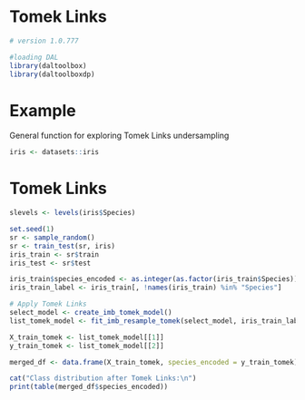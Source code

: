 # Tomek Links

```r

# version 1.0.777

#loading DAL
library(daltoolbox) 
library(daltoolboxdp)
```

# Example
General function for exploring Tomek Links undersampling

```r
iris <- datasets::iris
```

# Tomek Links

```r
slevels <- levels(iris$Species)

set.seed(1)
sr <- sample_random()
sr <- train_test(sr, iris)
iris_train <- sr$train
iris_test <- sr$test

iris_train$species_encoded <- as.integer(as.factor(iris_train$Species))
iris_train_label <- iris_train[, !names(iris_train) %in% "Species"]

# Apply Tomek Links
select_model <- create_imb_tomek_model()
list_tomek_model <- fit_imb_resample_tomek(select_model, iris_train_label, "species_encoded")

X_train_tomek <- list_tomek_model[[1]]
y_train_tomek <- list_tomek_model[[2]]

merged_df <- data.frame(X_train_tomek, species_encoded = y_train_tomek)

cat("Class distribution after Tomek Links:\n")
print(table(merged_df$species_encoded))
```
